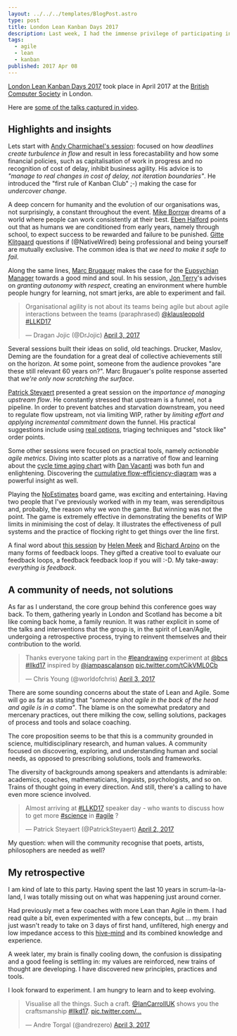 ```yaml
---
layout: ../../../templates/BlogPost.astro
type: post
title: London Lean Kanban Days 2017
description: Last week, I had the immense privilege of participating in London Lean Kanban Days 2017, including a mind-blowing day of workshops with the speakers. Infinite thank you for this amazing opportunity. Here are a few highlights and my retrospection on the event.
tags:
  - agile
  - lean
  - kanban
published: 2017 Apr 08
---
```


[London Lean Kanban Days 2017](http://lanyrd.com/2017/llkd17/) took place in April 2017 at the [British Computer Society](https://www.bcs.org/) in London.

Here are [some of the talks captured in video](https://www.infoq.com/london-lean-kanban-days-2017/).

## Highlights and insights

Lets start with [Andy Charmichael's session](http://lanyrd.com/2017/llkd17/sfqrwh/): focused on how _deadlines create turbulence in flow_ and result in less forecastability and how some financial policies, such as capitalisation of work in progress and no recognition of cost of delay, inhibit business agility. His advice is to _"manage to real changes in cost of delay, not iteration boundaries"_. He introduced the "first rule of Kanban Club" ;-) making the case for _undercover change_.

A deep concern for humanity and the evolution of our organisations was, not surprisingly, a constant throughout the event. [Mike Borrow](https://twitter.com/asplake) dreams of a world where people can work consistently at their best. [Eben Halford](https://twitter.com/Ebstar) points out that as humans we are conditioned from early years, namely through school, to expect success to be rewarded and failure to be punished. [Gitte Klitgaard](https://twitter.com/NativeWired) questions if (@NativeWired) being professional and being yourself are mutually exclusive. The common idea is that _we need to make it safe to fail._

Along the same lines, [Marc Brugauer](https://twitter.com/somesheep) makes the case for the [Eupsychian Manager](https://vimeo.com/193227418) towards a good mind and soul. In his session, [Jon Terry](https://twitter.com/leankitjon)'s advises on _granting autonomy with respect_, creating an environment where humble people hungry for learning, not smart jerks, are able to experiment and fail.

<blockquote className="twitter-tweet" data-lang="en">
  <p lang="en" dir="ltr">
    Organisational agility is not about its teams being agile but about agile interactions between
    the teams (paraphrased) <a href="https://twitter.com/klausleopold">@klausleopold</a>
    <a href="https://twitter.com/hashtag/LLKD17?src=hash">#LLKD17</a>
  </p>
  &mdash; Dragan Jojic (@DrJojic) <a href="https://twitter.com/DrJojic/status/848931519632736256">April 3, 2017</a>
</blockquote>
<script async src="//platform.twitter.com/widgets.js"></script>

Several sessions built their ideas on solid, old teachings. Drucker, Maslov, Deming are the foundation for a great deal of collective achievements still on the horizon. At some point, someone from the audience provokes "are these still relevant 60 years on?". Marc Brugauer's polite response asserted that _we're only now scratching the surface_.

[Patrick Steyaert](https://twitter.com/PatrickSteyaert) presented a great session on the _importance of managing upstream flow_. He constantly stressed that upstream is a funnel, not a pipeline. In order to prevent batches and starvation downstream, you need to regulate flow upstream, not via limiting WIP, rather by _limiting effort and applying incremental commitment_ down the funnel. His practical suggestions include using [real options](http://www.agilecoach.net/coach-tools/real-options/), triaging techniques and "stock like" order points.

Some other sessions were focused on practical tools, namely _actionable agile metrics_. Diving into scatter plots as a narrative of flow and learning about the [cycle time aging chart](https://www.actionableagile.com/cycle-time-aging-charts/) with [Dan Vacanti](https://twitter.com/danvacanti) was both fun and enlightening. Discovering the [cumulative flow-efficiency-diagram](http://www.agilerescue.de/the-cummulative-flowefficiency-diagram-new-kanban-metric/) was a powerful insight as well.

Playing the [NoEstimates](https://github.com/pip72/no-estimates-game) board game, was exciting and entertaining. Having two people that I've previously worked with in my team, was serendipitous and, probably, the reason why we won the game. But winning was not the point. The game is extremely effective in demonstrating the benefits of WIP limits in minimising the cost of delay. It illustrates the effectiveness of pull systems and the practice of flocking right to get things over the line first.

A final word about [this session](https://www.slideshare.net/helenmeek/swimming-in-the-sea-of-feedback-llkd17) by [Helen Meek](http://blogs.ripple-rock.com/helenmeek/default.aspx) and [Richard Arpino](http://blogs.ripple-rock.com/helenmeek/default.aspx) on the many forms of feedback loops. They gifted a creative tool to evaluate our feedback loops, a feedback feedback loop if you will :-D. My take-away: _everything is feedback_.

## A community of needs, not solutions

As far as I understand, the core group behind this conference goes way back. To them, gathering yearly in London and Scotland has become a bit like coming back home, a family reunion. It was rather explicit in some of the talks and interventions that the group is, in the spirit of Lean/Agile, undergoing a retrospective process, trying to reinvent themselves and their contribution to the world.

<blockquote className="twitter-tweet" data-lang="en">
  <p lang="en" dir="ltr">
    Thanks everyone taking part in the
    <a href="https://twitter.com/hashtag/leandrawing?src=hash">#leandrawing</a> experiment at
    <a href="https://twitter.com/bcs">@bcs</a>
    <a href="https://twitter.com/hashtag/llkd17?src=hash">#llkd17</a> inspired by
    <a href="https://twitter.com/iampascalanson">@iampascalanson</a>
    <a href="https://t.co/tCikVML0Cb">pic.twitter.com/tCikVML0Cb</a>
  </p>
  &mdash; Chris Young (@worldofchris) <a href="https://twitter.com/worldofchris/status/848891180331016192">April 3, 2017</a>
</blockquote>
<script async src="//platform.twitter.com/widgets.js"></script>

There are some sounding concerns about the state of Lean and Agile. Some will go as far as stating that _"someone shot agile in the back of the head and agile is in a coma"_. The blame is on the somewhat predatory and mercenary practices, out there milking the cow, selling solutions, packages of process and tools and solace coaching.

The core proposition seems to be that this is a community grounded in science, multidisciplinary research, and human values. A community focused on discovering, exploring, and understanding human and social needs, as opposed to prescribing solutions, tools and frameworks.

The diversity of backgrounds among speakers and attendants is admirable: academics, coaches, mathematicians, linguists, psychologists, and so on. Trains of thought going in every direction. And still, there's a calling to have even more science involved.

<blockquote className="twitter-tweet" data-lang="en">
  <p lang="en" dir="ltr">
    Almost arriving at <a href="https://twitter.com/hashtag/LLKD17?src=hash">#LLKD17</a> speaker day
    - who wants to discuss how to get more
    <a href="https://twitter.com/hashtag/science?src=hash">#science</a> in
    <a href="https://twitter.com/hashtag/agile?src=hash">#agile</a> ?
  </p>
  &mdash; Patrick Steyaert (@PatrickSteyaert) <a href="https://twitter.com/PatrickSteyaert/status/848445457001054208">April 2, 2017</a>
</blockquote>
<script async src="//platform.twitter.com/widgets.js"></script>

My question: when will the community recognise that poets, artists, philosophers are needed as well?

## My retrospective

I am kind of late to this party. Having spent the last 10 years in scrum-la-la-land, I was totally missing out on what was happening just around corner.

Had previously met a few coaches with more Lean than Agile in them. I had read quite a bit, even experimented with a few concepts, but ... my brain just wasn't ready to take on 3 days of first hand, unfiltered, high energy and low impedance access to this [hive-mind](https://twitter.com/judyrees/status/849304310374694912) and its combined knowledge and experience.

A week later, my brain is finally cooling down, the confusion is dissipating and a good feeling is settling in: my values are reinforced, new trains of thought are developing. I have discovered new principles, practices and tools.

I look forward to experiment. I am hungry to learn and to keep evolving.

<blockquote className="twitter-tweet" data-lang="en">
  <p lang="en" dir="ltr">
    Visualise all the things. Such a craft.
    <a href="https://twitter.com/IanCarrollUK">@IanCarrollUK</a> shows you the craftsmanship
    <a href="https://twitter.com/hashtag/llkd17?src=hash">#llkd17</a>.
    <a href="https://t.co/jUaTfOq4Yu">pic.twitter.com/...</a>
  </p>
  &mdash; Andre Torgal (@andrezero) <a href="https://twitter.com/andrezero/status/848893786839240704">April 3, 2017</a>
</blockquote>
<script async src="//platform.twitter.com/widgets.js"></script>
